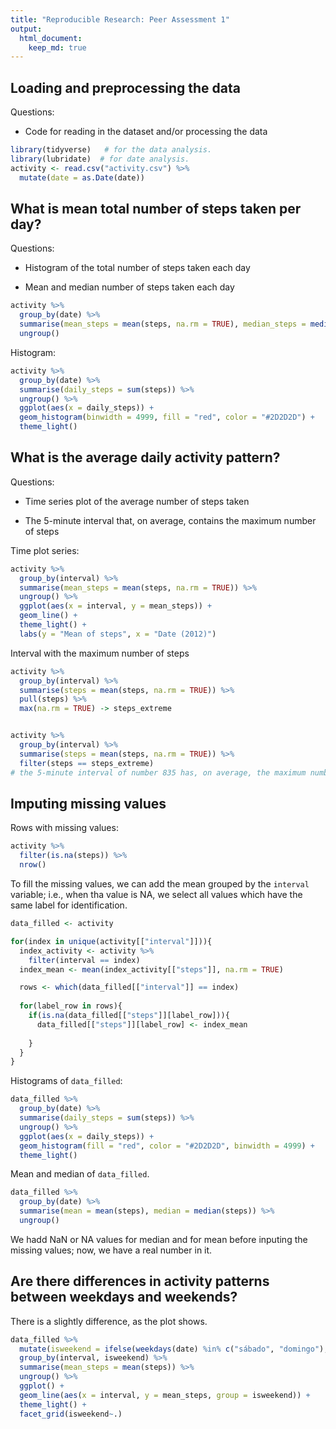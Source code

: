 ```yaml
---
title: "Reproducible Research: Peer Assessment 1"
output: 
  html_document:
    keep_md: true
---
```



## Loading and preprocessing the data
Questions: 

  - Code for reading in the dataset and/or processing the data
  
```r
library(tidyverse)   # for the data analysis.
library(lubridate)  # for date analysis.
activity <- read.csv("activity.csv") %>%
  mutate(date = as.Date(date))
```


## What is mean total number of steps taken per day?
Questions:

 - Histogram of the total number of steps taken each day
 
 - Mean and median number of steps taken each day
 
```r
activity %>%
  group_by(date) %>%
  summarise(mean_steps = mean(steps, na.rm = TRUE), median_steps = median(steps)) %>%
  ungroup()
```

Histogram:

```r
activity %>% 
  group_by(date) %>%
  summarise(daily_steps = sum(steps)) %>%
  ungroup() %>%
  ggplot(aes(x = daily_steps)) + 
  geom_histogram(binwidth = 4999, fill = "red", color = "#2D2D2D") + 
  theme_light()
```


## What is the average daily activity pattern?

Questions:

  - Time series plot of the average number of steps taken
  
  - The 5-minute interval that, on average, contains the maximum number of steps

Time plot series:


```r
activity %>% 
  group_by(interval) %>%
  summarise(mean_steps = mean(steps, na.rm = TRUE)) %>%
  ungroup() %>%
  ggplot(aes(x = interval, y = mean_steps)) + 
  geom_line() + 
  theme_light() + 
  labs(y = "Mean of steps", x = "Date (2012)")

```
Interval with the maximum number of steps

```r
activity %>% 
  group_by(interval) %>%
  summarise(steps = mean(steps, na.rm = TRUE)) %>%
  pull(steps) %>%
  max(na.rm = TRUE) -> steps_extreme


activity %>%
  group_by(interval) %>%
  summarise(steps = mean(steps, na.rm = TRUE)) %>%
  filter(steps == steps_extreme)
# the 5-minute interval of number 835 has, on average, the maximum number of steps.
```

## Imputing missing values

Rows with missing values:


```r
activity %>%
  filter(is.na(steps)) %>%
  nrow()
```

To fill the missing values, we can add the mean grouped by the `interval` variable; i.e., when tha value is NA, we select all values which have the same label for identification.

```r
data_filled <- activity

for(index in unique(activity[["interval"]])){
  index_activity <- activity %>% 
    filter(interval == index)
  index_mean <- mean(index_activity[["steps"]], na.rm = TRUE)

  rows <- which(data_filled[["interval"]] == index)
  
  for(label_row in rows){
    if(is.na(data_filled[["steps"]][label_row])){
      data_filled[["steps"]][label_row] <- index_mean
      
    }
  }
}
```

Histograms of `data_filled`:
```r
data_filled %>%
  group_by(date) %>%
  summarise(daily_steps = sum(steps)) %>%
  ungroup() %>%
  ggplot(aes(x = daily_steps)) + 
  geom_histogram(fill = "red", color = "#2D2D2D", binwidth = 4999) + 
  theme_light()
```

Mean and median of `data_filled`.

```r
data_filled %>%
  group_by(date) %>%
  summarise(mean = mean(steps), median = median(steps)) %>%
  ungroup()
```

We hadd NaN or NA values for median and for mean before inputing the missing values; now, we have a real number in it. 

## Are there differences in activity patterns between weekdays and weekends?

There is a slightly difference, as the plot shows.
```r
data_filled %>%
  mutate(isweekend = ifelse(weekdays(date) %in% c("sábado", "domingo"), "Weekend", "Weekday")) %>% 
  group_by(interval, isweekend) %>% 
  summarise(mean_steps = mean(steps)) %>%
  ungroup() %>%
  ggplot() + 
  geom_line(aes(x = interval, y = mean_steps, group = isweekend)) + 
  theme_light() + 
  facet_grid(isweekend~.)
```
